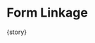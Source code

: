 
<Meta
  title="FluentForm/Advanced"
  component={meta.component}
  decorators={meta.decorators}
  argTypes={meta.argTypes}
  parameters={meta.parameters} />

# Form Linkage

<Canvas withToolbar mdxSource={source}>
  <Story name="Form Linkage">{story}</Story>
</Canvas>

<ArgsTable of={FluentFormComponent} />
